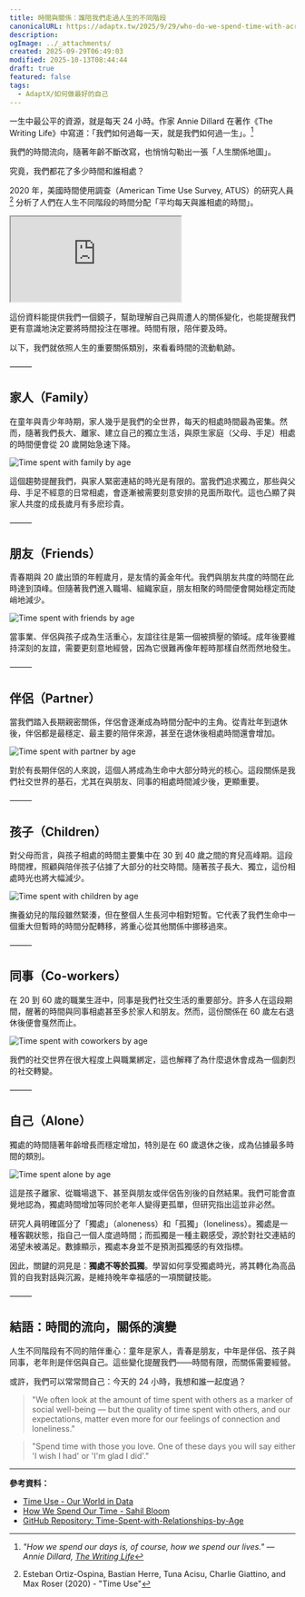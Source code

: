 ```yaml
---
title: 時間與關係：誰陪我們走過人生的不同階段
canonicalURL: https://adaptx.tw/2025/9/29/who-do-we-spend-time-with-across-our-lifetime
description:
ogImage: ../_attachments/
created: 2025-09-29T06:49:03
modified: 2025-10-13T08:44:44
draft: true
featured: false
tags:
  - AdaptX/如何做最好的自己
---
```


一生中最公平的資源，就是每天 24 小時。作家 Annie Dillard 在著作《The Writing Life》中寫道：「我們如何過每一天，就是我們如何過一生」。[^1]

我們的時間流向，隨著年齡不斷改寫，也悄悄勾勒出一張「人生關係地圖」。

究竟，我們都花了多少時間和誰相處？

2020 年，美國時間使用調查（American Time Use Survey, ATUS）的研究人員[^2] 分析了人們在人生不同階段的時間分配「平均每天與誰相處的時間」。

<iframe 
  src="https://ourworldindata.org/grapher/time-spent-with-relationships-by-age-us?tab=chart" 
  loading="lazy" 
  style={{width: '100%', height: '600px', border: '0px none'}}
  allow="web-share; clipboard-write">
</iframe>

這份資料能提供我們一個鏡子，幫助理解自己與周遭人的關係變化，也能提醒我們更有意識地決定要將時間投注在哪裡。時間有限，陪伴要及時。

以下，我們就依照人生的重要關係類別，來看看時間的流動軌跡。

⸻

## 家人（Family）

在童年與青少年時期，家人幾乎是我們的全世界，每天的相處時間最為密集。然而，隨著我們長大、離家、建立自己的獨立生活，與原生家庭（父母、手足）相處的時間便會從 20 歲開始急速下降。

![Time spent with family by age](https://raw.githubusercontent.com/huaminghuangtw/Time-Spent-with-Relationships-by-Age/main/plots/time-spent-with-family-by-age.png)

這個趨勢提醒我們，與家人緊密連結的時光是有限的。當我們追求獨立，那些與父母、手足不經意的日常相處，會逐漸被需要刻意安排的見面所取代。這也凸顯了與家人共度的成長歲月有多麽珍貴。

⸻

## 朋友（Friends）

青春期與 20 歲出頭的年輕歲月，是友情的黃金年代。我們與朋友共度的時間在此時達到頂峰。但隨著我們進入職場、組織家庭，朋友相聚的時間便會開始穩定而陡峭地減少。

![Time spent with friends by age](https://raw.githubusercontent.com/huaminghuangtw/Time-Spent-with-Relationships-by-Age/main/plots/time-spent-with-friends-by-age.png)

當事業、伴侶與孩子成為生活重心，友誼往往是第一個被擠壓的領域。成年後要維持深刻的友誼，需要更刻意地經營，因為它很難再像年輕時那樣自然而然地發生。

⸻

## 伴侶（Partner）

當我們踏入長期親密關係，伴侶會逐漸成為時間分配中的主角。從青壯年到退休後，伴侶都是最穩定、最主要的陪伴來源，甚至在退休後相處時間還會增加。

![Time spent with partner by age](https://raw.githubusercontent.com/huaminghuangtw/Time-Spent-with-Relationships-by-Age/main/plots/time-spent-with-partner-by-age.png)

對於有長期伴侶的人來說，這個人將成為生命中大部分時光的核心。這段關係是我們社交世界的基石，尤其在與朋友、同事的相處時間減少後，更顯重要。

⸻

## 孩子（Children）

對父母而言，與孩子相處的時間主要集中在 30 到 40 歲之間的育兒高峰期。這段時間裡，照顧與陪伴孩子佔據了大部分的社交時間。隨著孩子長大、獨立，這份相處時光也將大幅減少。

![Time spent with children by age](https://raw.githubusercontent.com/huaminghuangtw/Time-Spent-with-Relationships-by-Age/main/plots/time-spent-with-children-by-age.png)

撫養幼兒的階段雖然緊湊，但在整個人生長河中相對短暫。它代表了我們生命中一個重大但暫時的時間分配轉移，將重心從其他關係中挪移過來。

⸻

## 同事（Co-workers）

在 20 到 60 歲的職業生涯中，同事是我們社交生活的重要部分。許多人在這段期間，醒著的時間與同事相處甚至多於家人和朋友。然而，這份關係在 60 歲左右退休後便會戛然而止。

![Time spent with coworkers by age](https://raw.githubusercontent.com/huaminghuangtw/Time-Spent-with-Relationships-by-Age/main/plots/time-spent-with-coworkers-by-age.png)

我們的社交世界在很大程度上與職業綁定，這也解釋了為什麼退休會成為一個劇烈的社交轉變。

⸻

## 自己（Alone）

獨處的時間隨著年齡增長而穩定增加，特別是在 60 歲退休之後，成為佔據最多時間的類別。

![Time spent alone by age](https://raw.githubusercontent.com/huaminghuangtw/Time-Spent-with-Relationships-by-Age/main/plots/time-spent-with-alone-by-age.png)

這是孩子離家、從職場退下、甚至與朋友或伴侶告別後的自然結果。我們可能會直覺地認為，獨處時間增加等同於老年人變得更孤單，但研究指出這並非必然。

研究人員明確區分了「獨處」（aloneness）和「孤獨」（loneliness）。獨處是一種客觀狀態，指自己一個人度過時間；而孤獨是一種主觀感受，源於對社交連結的渴望未被滿足。數據顯示，獨處本身並不是預測孤獨感的有效指標。

因此，關鍵的洞見是：**獨處不等於孤獨**。學習如何享受獨處時光，將其轉化為高品質的自我對話與沉澱，是維持晚年幸福感的一項關鍵技能。

⸻

## 結語：時間的流向，關係的演變

人生不同階段有不同的陪伴重心：童年是家人，青春是朋友，中年是伴侶、孩子與同事，老年則是伴侶與自己。這些變化提醒我們——時間有限，而關係需要經營。

或許，我們可以常常問自己：今天的 24 小時，我想和誰一起度過？

> "We often look at the amount of time spent with others as a marker of social well-being — but the quality of time spent with others, and our expectations, matter even more for our feelings of connection and loneliness."

> "Spend time with those you love. One of these days you will say either 'I wish I had' or 'I'm glad I did'."

---

**參考資料：**

- [Time Use - Our World in Data](https://ourworldindata.org/time-use#who-do-we-spend-time-with-across-our-lifetime)
- [How We Spend Our Time - Sahil Bloom](https://www.sahilbloom.com/newsletter/how-we-spend-our-time)
- [GitHub Repository: Time-Spent-with-Relationships-by-Age](https://github.com/huaminghuangtw/Time-Spent-with-Relationships-by-Age)

[^1]: _"How we spend our days is, of course, how we spend our lives." ― Annie Dillard, [The Writing Life](https://www.goodreads.com/work/quotes/516929)_
[^2]: Esteban Ortiz-Ospina, Bastian Herre, Tuna Acisu, Charlie Giattino, and Max Roser (2020) - "Time Use"
